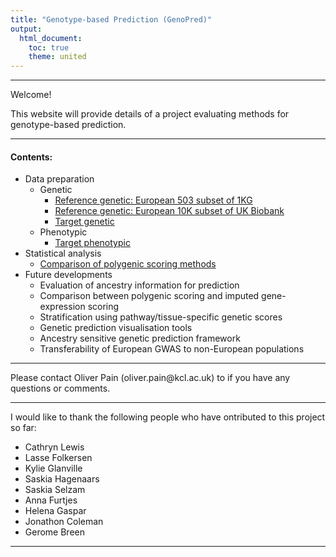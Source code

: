 ```yaml
---
title: "Genotype-based Prediction (GenoPred)"
output: 
  html_document:
    toc: true
    theme: united
---
```


***

Welcome!

This website will provide details of a project evaluating methods for genotype-based prediction.

***

#### Contents:

* Data preparation
  * Genetic
    * [Reference genetic: European 503 subset of 1KG](https://opain.github.io/GenoPred/Pipeline_prep.html)
    * [Reference genetic: European 10K subset of UK Biobank](https://opain.github.io/GenoPred/Pipeline_prep_withUKBB_ref.html)
    * [Target genetic](https://opain.github.io/GenoPred/Genotype-based_scoring_in_target_samples.html)
  * Phenotypic
    * [Target phenotypic](https://opain.github.io/GenoPred/Target_sample_phenotype_prep.html)
    
* Statistical analysis
  * [Comparison of polygenic scoring methods](https://opain.github.io/GenoPred/Determine_optimal_polygenic_scoring_approach.html)

* Future developments
  * Evaluation of ancestry information for prediction
  * Comparison between polygenic scoring and imputed gene-expression scoring
  * Stratification using pathway/tissue-specific genetic scores
  * Genetic prediction visualisation tools
  * Ancestry sensitive genetic prediction framework
  * Transferability of European GWAS to non-European populations

***

Please contact Oliver Pain (oliver.pain@kcl.ac.uk) to if you have any questions or comments.

***

I would like to thank the following people who have ontributed to this project so far:

* Cathryn Lewis
* Lasse Folkersen
* Kylie Glanville
* Saskia Hagenaars
* Saskia Selzam
* Anna Furtjes
* Helena Gaspar
* Jonathon Coleman
* Gerome Breen



***
